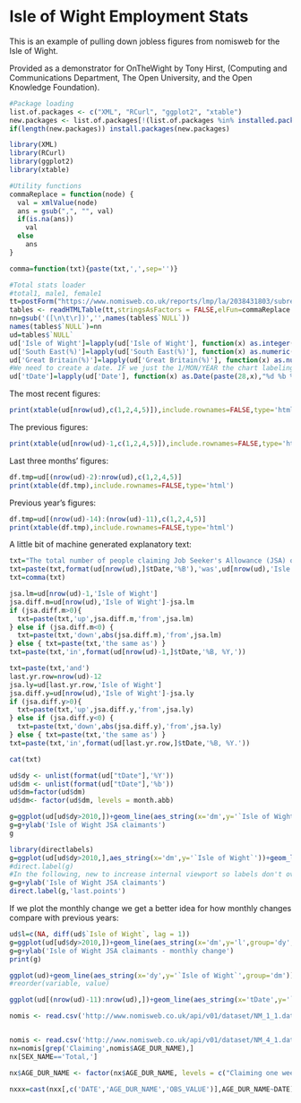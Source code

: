 Isle of Wight Employment Stats
========================================================

This is an example of pulling down jobless figures from nomisweb for the Isle of Wight.

Provided as a demonstrator for OnTheWight by Tony Hirst, (Computing and Communications Department, The Open University, and the Open Knowledge Foundation).

```r
#Package loading
list.of.packages <- c("XML", "RCurl", "ggplot2", "xtable")
new.packages <- list.of.packages[!(list.of.packages %in% installed.packages()[,"Package"])]
if(length(new.packages)) install.packages(new.packages)

library(XML)
library(RCurl)
library(ggplot2)
library(xtable)
```
```r
#Utility functions
commaReplace = function(node) {
  val = xmlValue(node)
  ans = gsub(",", "", val)
  if(is.na(ans))
    val
  else
    ans
}

comma=function(txt){paste(txt,',',sep='')}
```
```r
#Total stats loader
#total1, male1, female1
tt=postForm("https://www.nomisweb.co.uk/reports/lmp/la/2038431803/subreports/jsa_time_series/report.aspx", .encoding='utf-8', pivot="total1")
tables <- readHTMLTable(tt,stringsAsFactors = FALSE,elFun=commaReplace ) #encoding = "UTF-8")
nn=gsub('([\n\t\r])','',names(tables$`NULL`))
names(tables$`NULL`)=nn
ud=tables$`NULL`
ud['Isle of Wight']=lapply(ud['Isle of Wight'], function(x) as.integer(x))
ud['South East(%)']=lapply(ud['South East(%)'], function(x) as.numeric(x))
ud['Great Britain(%)']=lapply(ud['Great Britain(%)'], function(x) as.numeric(x))
#We need to create a date. IF we just the 1/MON/YEAR the chart labeling maybe looks better than the possibly more correct lastDayOfMonth/MON/YEAR? Or use middle of month (15th, say?)?
ud['tDate']=lapply(ud['Date'], function(x) as.Date(paste(28,x),"%d %b %Y"))
```

The most recent figures:

```r
print(xtable(ud[nrow(ud),c(1,2,4,5)]),include.rownames=FALSE,type='html')
```

The previous figures:

```r
print(xtable(ud[nrow(ud)-1,c(1,2,4,5)]),include.rownames=FALSE,type='html')
```

Last three months' figures:
```r
df.tmp=ud[(nrow(ud)-2):nrow(ud),c(1,2,4,5)]
print(xtable(df.tmp),include.rownames=FALSE,type='html')
```

Previous year's figures:
```r
df.tmp=ud[(nrow(ud)-14):(nrow(ud)-11),c(1,2,4,5)]
print(xtable(df.tmp),include.rownames=FALSE,type='html')
```

A little bit of machine generated explanatory text:

```r
txt="The total number of people claiming Job Seeker's Allowance (JSA) on the Isle of Wight in"
txt=paste(txt,format(ud[nrow(ud),]$tDate,'%B'),'was',ud[nrow(ud),'Isle of Wight'])
txt=comma(txt)

jsa.lm=ud[nrow(ud)-1,'Isle of Wight']
jsa.diff.m=ud[nrow(ud),'Isle of Wight']-jsa.lm
if (jsa.diff.m>0){
  txt=paste(txt,'up',jsa.diff.m,'from',jsa.lm)
} else if (jsa.diff.m<0) {
  txt=paste(txt,'down',abs(jsa.diff.m),'from',jsa.lm)
} else { txt=paste(txt,'the same as') }
txt=paste(txt,'in',format(ud[nrow(ud)-1,]$tDate,'%B, %Y,'))

txt=paste(txt,'and')
last.yr.row=nrow(ud)-12
jsa.ly=ud[last.yr.row,'Isle of Wight']
jsa.diff.y=ud[nrow(ud),'Isle of Wight']-jsa.ly
if (jsa.diff.y>0){
  txt=paste(txt,'up',jsa.diff.y,'from',jsa.ly)
} else if (jsa.diff.y<0) {
  txt=paste(txt,'down',abs(jsa.diff.y),'from',jsa.ly)
} else { txt=paste(txt,'the same as') }
txt=paste(txt,'in',format(ud[last.yr.row,]$tDate,'%B, %Y.'))

cat(txt)
```


```r
ud$dy <- unlist(format(ud["tDate"],'%Y'))
ud$dm <- unlist(format(ud["tDate"],'%b'))
ud$dm=factor(ud$dm)
ud$dm<- factor(ud$dm, levels = month.abb)

g=ggplot(ud[ud$dy>2010,])+geom_line(aes_string(x='dm',y='`Isle of Wight`',group='dy',col='dy'))+theme(axis.text.x = element_text(angle = 90, hjust = 1))
g=g+ylab('Isle of Wight JSA claimants')
g
```


```r
library(directlabels)
g=ggplot(ud[ud$dy>2010,],aes_string(x='dm',y='`Isle of Wight`'))+geom_line(aes_string(group='dy',col='dy'))+theme(axis.text.x = element_text(angle = 90, hjust = 1))+scale_x_discrete(expand=c(0, 1.5))
#direct.label(g)
#In the following, new to increase internal viewport so labels don't overflow right
g=g+ylab('Isle of Wight JSA claimants')
direct.label(g,'last.points')
```

If we plot the monthly change we get a better idea for how monthly changes compare with previous years:

```r
ud$l=c(NA, diff(ud$`Isle of Wight`, lag = 1))
g=ggplot(ud[ud$dy>2010,])+geom_line(aes_string(x='dm',y='l',group='dy',col='dy'))+theme(axis.text.x = element_text(angle = 90, hjust = 1))
g=g+ylab('Isle of Wight JSA claimants - monthly change')
print(g)
```

```r
ggplot(ud)+geom_line(aes_string(x='dy',y='`Isle of Wight`',group='dm'))+facet_grid(~dm)+theme(axis.text.x = element_text(angle = 90, hjust = 1))
#reorder(variable, value)
```

```r
ggplot(ud[(nrow(ud)-11):nrow(ud),])+geom_line(aes_string(x='tDate',y='`Isle of Wight`'))+theme(axis.text.x = element_text(angle = 45, hjust = 1))
```

```r
nomis <- read.csv('http://www.nomisweb.co.uk/api/v01/dataset/NM_1_1.data.csv?geography=1946157281&date=latestMINUS1,latest&select=date_name,geography_name,geography_code,sex_name,item_name,measures_name,obs_value,obs_status_name&measures=20100,20203')


nomis <- read.csv('http://www.nomisweb.co.uk/api/v01/dataset/NM_4_1.data.csv?geography=1946157281&date=latestMINUS1,latest&measures=20100&select=DATE,DATE_NAME,GEOGRAPHY_NAME,AGE_DUR_NAME,SEX_NAME,MEASURES,MEASURES_NAME,OBS_VALUE')
nx=nomis[grep('Claiming',nomis$AGE_DUR_NAME),]
nx[SEX_NAME=='Total,']

nx$AGE_DUR_NAME <- factor(nx$AGE_DUR_NAME, levels = c("Claiming one week or less", "Claiming over 1 and up to 2 weeks", "Claiming over 2 and up to 4 weeks" , "Claiming over 4 and up to 6 weeks" , "Claiming over 6 and up to 8 weeks" ,"Claiming over 8 and up to 13 weeks", "Claiming over 13 and up to 26 weeks","Claiming over 26 and up to 39 weeks","Claiming over 39 and up to 52 weeks", "Claiming over 52 and up to 65 weeks","Claiming over 65 and up to 78 weeks" ,"Claiming over 78 and up to 104 weeks" ,"Claiming over 104 and up to 156 weeks" , "Claiming over 156 and up to 208 weeks","Claiming over 208 and up to 260 weeks" ,"Claiming over 260 weeks" ))

nxxx=cast(nxx[,c('DATE','AGE_DUR_NAME','OBS_VALUE')],AGE_DUR_NAME~DATE)


```
